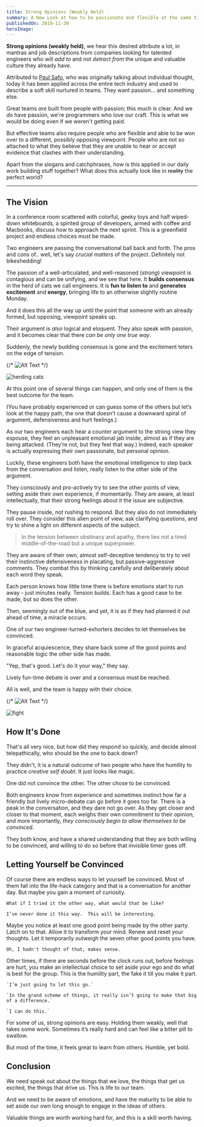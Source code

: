```yaml
---
title: Strong Opinions (Weakly Held)
summary: A New Look at how to be passionate and flexible at the same time
publishedOn: 2019-11-30
heroImage:
---
```



**Strong opinions (weakly held)**, we hear this desired attribute a lot, in mantras and job descriptions from companies looking for talented engineers who will _add to_ and not _detract from_ the unique and valuable culture they already have.

Attributed to [Paul Safo](https://www.saffo.com/02008/07/26/strong-opinions-weakly-held/), who was originally talking about individual thought, today it has been applied across the entire tech industry and used to describe a soft skill nurtured in teams. They want passion... and something else.

Great teams _are_ built from people with passion; this much is clear. And we _do_ have passion, we're programmers who love our craft. This is what we would be doing even if we weren't getting paid.

But effective teams also require people who are flexible and able to be won over to a different, possibly opposing viewpoint. People who are not so attached to what they believe that they are unable to hear or accept evidence that clashes with their understanding.

Apart from the slogans and catchphrases, how is this applied in our daily work building stuff together? What does this actually look like in ~~reality~~ the perfect world?

---

## The Vision

In a conference room scattered with colorful, geeky toys and half wiped-down whiteboards, a spirited group of developers, armed with coffee and Macbooks, discuss how to approach the next sprint. This is a greenfield project and endless choices must be made.

Two engineers are passing the conversational ball back and forth. The pros and cons of.. well, let's say _crucial matters_ of the project. Definitely not bikeshedding!

The passion of a well-articulated, and well-reasoned (_strong_) viewpoint is contagious and can be unifying, and we see that here. It **builds consensus** in the herd of cats we call engineers. It is **fun to listen to** and **generates excitement** and **energy**, bringing life to an otherwise slightly routine Monday.

And it does this all the way up until the point that someone with an already formed, but opposing, viewpoint speaks up.

Their argument is _also_ logical and eloquent. They also speak with passion, and it becomes clear that there _can be only one true way_.

Suddenly, the newly budding consensus is gone and the excitement teters on the edge of tension.

{/* ![Alt Text](https://thepracticaldev.s3.amazonaws.com/i/3yjpajlmiq76vns36gqz.jpg) */}

<Image src={herdingCats} alt="herding cats" />

At this point one of several things can happen, and only one of them is the best outcome for the team.

(You have probably experienced or can guess some of the others but let’s look at the happy path, the one that doesn’t cause a downward spiral of argument, defensiveness and hurt feelings.)

As our two engineers each hear a counter argument to the strong view they espouse, they feel an unpleasant emotional jab inside, almost as if they are being attacked. (They’re not, but they feel that way.) Indeed, each speaker is actually expressing their own passionate, but personal opinion.

Luckily, these engineers both have the emotional intelligence to step back from the conversation and listen, really listen to the other side of the argument.

They consciously and pro-actively try to see the other points of view, setting aside their own experience, if momentarily. They are aware, at least intellectually, that their strong feelings about it the issue are subjective.

They pause inside, not rushing to respond. But they also do not immediately roll over. They consider this alien point of view, ask clarifying questions, and try to shine a light on different aspects of the subject.

> In the tension between obstinacy and apathy, there lies not a tired middle-of-the-road but a unique superpower.

They are aware of their own, almost self-deceptive tendency to try to veil their instinctive defensiveness in placating, but passive-aggressive comments. They combat this by thinking carefully and deliberately about each word they speak.

Each person knows how little time there is before emotions start to run away - just minutes really. Tension builds. Each has a good case to be made, but so does the other.

Then, seemingly out of the blue, and yet, it is as if they had planned it out ahead of time, a miracle occurs.

One of our two engineer-turned-exhorters decides to let themselves be convinced.

In graceful acquiescence, they share back some of the good points and reasonable logic the other side has made.

"Yep, that's good. Let's do it your way," they say.

Lively fun-time debate is over and a consensus must be reached.

All is well, and the team is happy with their choice.

{/* ![Alt Text](https://thepracticaldev.s3.amazonaws.com/i/isb1m6c1l7n1h3xwzh3x.jpg) */}

<Image src={fight} alt="fight" />

## How It's Done

That's all very nice, but how did they respond so quickly, and decide almost telepathically, who should be the one to back down?

They didn't, it is a natural outcome of two people who have the humility to practice _creative self doubt_. It just looks like magic.

One did not convince the other. The other chose to be convinced.

Both engineers know from experience and sometimes instinct how far a friendly but lively micro-debate can go before it goes too far. There is a peak in the conversation, and they dare not go over. As they get closer and closer to that moment, each weighs their own commitment to their opinion, and more importantly, _they consciously begin to allow themselves to be convinced_.

They both know, and have a shared understanding that they are both willing to be convinced, and willing to do so before that invisible timer goes off.

## Letting Yourself be Convinced

Of course there are endless ways to let yourself be convinced. Most of them fall into the life-hack category and that is a conversation for another day. But maybe you gain a moment of curiosity.

`What if I tried it the other way, what would that be like?`

`I’ve never done it this way.  This will be interesting.`

Maybe you notice at least one good point being made by the other party. Latch on to that. Allow it to transform your mind. Renew and reset your thoughts. Let it temporarily outweigh the seven other good points you have.

`Oh, I hadn't thought of that, makes sense.`

Other times, if there are seconds before the clock runs out, before feelings are hurt, you make an intellectual choice to set aside your ego and do what is best for the group. This is the humility part, the fake it till you make it part.

    `I’m just going to let this go.`

    `In the grand scheme of things, it really isn’t going to make that big of a difference.`

    `I can do this.`

For some of us, strong opinions are easy. Holding them weakly, well that takes some work. Sometimes it’s really hard and can feel like a bitter pill to swallow.

But most of the time, it feels great to learn from others. Humble, yet bold.

## Conclusion

We need speak out about the things that we love, the things that get us excited, the things that drive us. This is life to our team.

And we need to be aware of emotions, and have the maturity to be able to set aside our own long enough to engage in the ideas of others.

Valuable things are worth working hard for, and this is a skill worth having.
